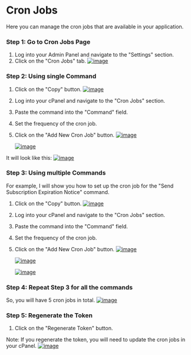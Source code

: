 # Cron Jobs

Here you can manage the cron jobs that are available in your application.

### Step 1: Go to Cron Jobs Page
1. Log into your Admin Panel and navigate to the "Settings" section.
2. Click on the "Cron Jobs" tab.
[![image](/images/admin/settings/cron-jobs/1.png)](/images/admin/settings/cron-jobs/1.png)

### Step 2: Using single Command
1. Click on the "Copy" button.
[![image](/images/admin/settings/cron-jobs/2.png)](/images/admin/settings/cron-jobs/2.png)
2. Log into your cPanel and navigate to the "Cron Jobs" section.
3. Paste the command into the "Command" field.
4. Set the frequency of the cron job.
5. Click on the "Add New Cron Job" button.
[![image](/images/admin/settings/cron-jobs/3.png)](/images/admin/settings/cron-jobs/3.png)

    [![image](/images/admin/settings/cron-jobs/4.png)](/images/admin/settings/cron-jobs/4.png)

It will look like this:
[![image](/images/admin/settings/cron-jobs/5.png)](/images/admin/settings/cron-jobs/5.png)

### Step 3: Using multiple Commands
For example, I will show you how to set up the cron job for the "Send Subscription Expiration Notice" command.
1. Click on the "Copy" button.
[![image](/images/admin/settings/cron-jobs/6.png)](/images/admin/settings/cron-jobs/6.png)
2. Log into your cPanel and navigate to the "Cron Jobs" section.
3. Paste the command into the "Command" field.
4. Set the frequency of the cron job.
5. Click on the "Add New Cron Job" button.
[![image](/images/admin/settings/cron-jobs/3.png)](/images/admin/settings/cron-jobs/3.png)

    [![image](/images/admin/settings/cron-jobs/7.png)](/images/admin/settings/cron-jobs/7.png)

    [![image](/images/admin/settings/cron-jobs/8.png)](/images/admin/settings/cron-jobs/8.png)


### Step 4: Repeat Step 3 for all the commands
So, you will have 5 cron jobs in total.
[![image](/images/admin/settings/cron-jobs/9.png)](/images/admin/settings/cron-jobs/9.png)

### Step 5: Regenerate the Token
1. Click on the "Regenerate Token" button.

Note: If you regenerate the token, you will need to update the cron jobs in your cPanel.
    [![image](/images/admin/settings/cron-jobs/10.png)](/images/admin/settings/cron-jobs/10.png)